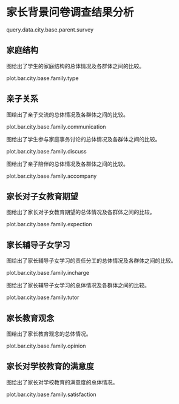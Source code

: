 <!--  chapter -->

\mytext

# 家长背景问卷调查结果分析

query.data.city.base.parent.survey


## 家庭结构

图\ref{fig: `r gio.R$GetPlotTitle("plot.bar.city.base.family.type")`}给出了学生的家庭结构\footnote{其中核心家庭指的是孩子平时和父亲、母亲或父母双方以及兄弟姐妹生活在一起的家庭。主干家庭指的是孩子平时和除了父亲、母亲、兄弟姐妹以外还有（外）祖父母一起生活的家庭。扩大家庭指的是孩子平时除父母、兄弟姐妹、（外）祖父母以外还有其他人一起生活的家庭。}的总体情况及各群体之间的比较。

plot.bar.city.base.family.type

\clearpage 

## 亲子关系

图\ref{fig: `r gio.R$GetPlotTitle("plot.bar.city.base.family.communication")`}给出了亲子交流的总体情况及各群体之间的比较。

plot.bar.city.base.family.communication

图\ref{fig: `r gio.R$GetPlotTitle("plot.bar.city.base.family.discuss")`}给出了学生参与家庭事务讨论的总体情况及各群体之间的比较。

plot.bar.city.base.family.discuss

\clearpage

图\ref{fig: `r gio.R$GetPlotTitle("plot.bar.city.base.family.accompany")`}给出了亲子陪伴的总体情况及各群体之间的比较。

plot.bar.city.base.family.accompany


## 家长对子女教育期望

图\ref{fig: `r gio.R$GetPlotTitle("plot.bar.city.base.family.expection")`}给出了家长对子女教育期望的总体情况及各群体之间的比较。

plot.bar.city.base.family.expection


## 家长辅导子女学习

图\ref{fig: `r gio.R$GetPlotTitle("plot.bar.city.base.family.incharge")`}给出了家长辅导子女学习的责任分工的总体情况及各群体之间的比较。

plot.bar.city.base.family.incharge

图\ref{fig: `r gio.R$GetPlotTitle("plot.bar.city.base.family.tutor")`}给出了家长辅导子女学习的总体情况及各群体之间的比较。

plot.bar.city.base.family.tutor


## 家长教育观念

图\ref{fig: `r gio.R$GetPlotTitle("plot.bar.city.base.family.incharge")`}给出了家长教育观念的总体情况。

plot.bar.city.base.family.opinion

## 家长对学校教育的满意度

图\ref{fig: `r gio.R$GetPlotTitle("plot.bar.city.base.family.satisfaction")`}给出了家长对学校教育的满意度的总体情况。

plot.bar.city.base.family.satisfaction

\clearpage

<!--  end of chapter  -->
